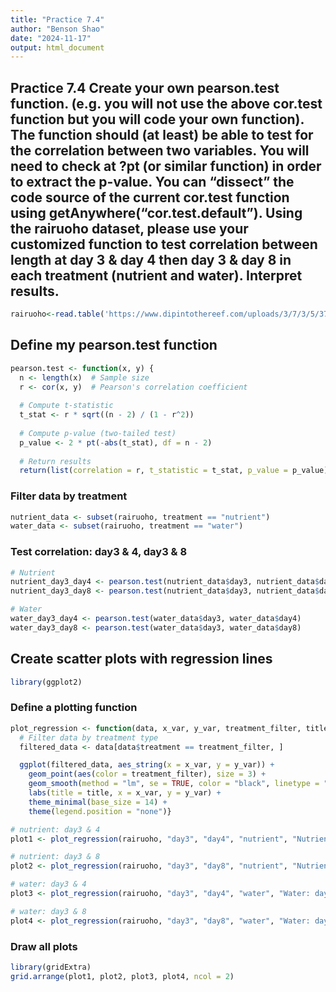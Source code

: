 ```yaml
---
title: "Practice 7.4"
author: "Benson Shao"
date: "2024-11-17"
output: html_document
---
```

## Practice 7.4 Create your own pearson.test function. (e.g. you will not use the above cor.test function but you will code your own function). The function should (at least) be able to test for the correlation between two variables. You will need to check at ?pt (or similar function) in order to extract the p-value. You can “dissect” the code source of the current cor.test function using getAnywhere("cor.test.default"). Using the rairuoho dataset, please use your customized function to test correlation between length at day 3 & day 4 then day 3 & day 8 in each treatment (nutrient and water). Interpret results.

```r
rairuoho<-read.table('https://www.dipintothereef.com/uploads/3/7/3/5/37359245/rairuoho.txt',header=T, sep="\t", dec=".", na.strings = "n/a")
```

## Define my pearson.test function
```r
pearson.test <- function(x, y) {
  n <- length(x)  # Sample size
  r <- cor(x, y)  # Pearson's correlation coefficient
  
  # Compute t-statistic
  t_stat <- r * sqrt((n - 2) / (1 - r^2))
  
  # Compute p-value (two-tailed test)
  p_value <- 2 * pt(-abs(t_stat), df = n - 2)
  
  # Return results
  return(list(correlation = r, t_statistic = t_stat, p_value = p_value))}
```

### Filter data by treatment
```r
nutrient_data <- subset(rairuoho, treatment == "nutrient")
water_data <- subset(rairuoho, treatment == "water")
```

### Test correlation: day3 & 4, day3 & 8 
```r
# Nutrient
nutrient_day3_day4 <- pearson.test(nutrient_data$day3, nutrient_data$day4)
nutrient_day3_day8 <- pearson.test(nutrient_data$day3, nutrient_data$day8)

# Water
water_day3_day4 <- pearson.test(water_data$day3, water_data$day4)
water_day3_day8 <- pearson.test(water_data$day3, water_data$day8)
```

## Create scatter plots with regression lines
```r
library(ggplot2)
```

### Define a plotting function
```r
plot_regression <- function(data, x_var, y_var, treatment_filter, title) {
  # Filter data by treatment type
  filtered_data <- data[data$treatment == treatment_filter, ]

  ggplot(filtered_data, aes_string(x = x_var, y = y_var)) +
    geom_point(aes(color = treatment_filter), size = 3) +
    geom_smooth(method = "lm", se = TRUE, color = "black", linetype = "dashed") +
    labs(title = title, x = x_var, y = y_var) +
    theme_minimal(base_size = 14) +
    theme(legend.position = "none")}

# nutrient: day3 & 4
plot1 <- plot_regression(rairuoho, "day3", "day4", "nutrient", "Nutrient: day3 & 4")

# nutrient: day3 & 8
plot2 <- plot_regression(rairuoho, "day3", "day8", "nutrient", "Nutrient: day3 & 8")

# water: day3 & 4
plot3 <- plot_regression(rairuoho, "day3", "day4", "water", "Water: day3 & 4")

# water: day3 & 8
plot4 <- plot_regression(rairuoho, "day3", "day8", "water", "Water: day3 & 8")
```

### Draw all plots
```r
library(gridExtra)
grid.arrange(plot1, plot2, plot3, plot4, ncol = 2)
```
